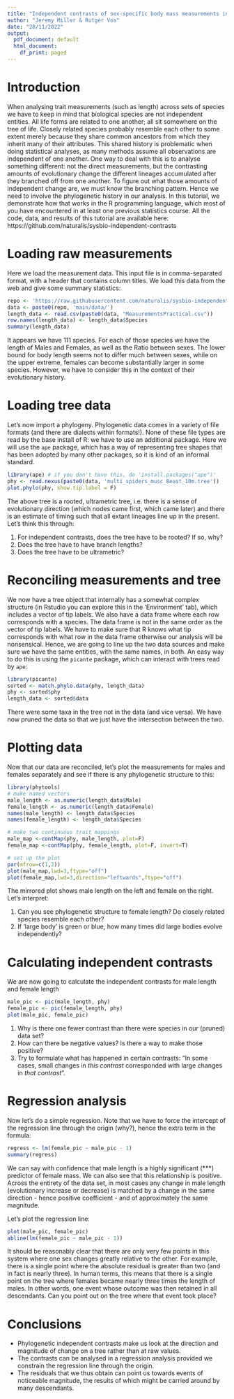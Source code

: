 ```yaml
---
title: "Independent contrasts of sex-specific body mass measurements in spiders"
author: "Jeremy Miller & Rutger Vos"
date: "28/11/2022"
output:
  pdf_document: default
  html_document:
    df_print: paged
---
```


# Introduction

When analysing trait measurements (such as length) across sets of species we 
have to keep in mind that biological species are not independent entities. All 
life forms are related to one another; all sit somewhere on the tree of life. 
Closely related species probably resemble each other to some extent merely 
because they share common ancestors from which they inherit many of their 
attributes. This shared history is problematic when doing statistical analyses, 
as many methods assume all observations are independent of one another. One way 
to deal with this is to analyse something different: not the direct 
measurements, but the contrasting amounts of evolutionary change the different 
lineages accumulated after they branched off from one another. To figure out 
what those amounts of independent change are, we must know the branching 
pattern. Hence we need to involve the phylogenetic history in our analysis. In 
this tutorial, we demonstrate how that works in the R programming language, 
which most of you have encountered in at least one previous statistics course. 
All the code, data, and results of this tutorial are available here:
https://github.com/naturalis/sysbio-independent-contrasts

# Loading raw measurements

Here we load the measurement data. This input file is in comma-separated format,
with a header that contains column titles. We load this data from the web and
give some summary statistics:

```r
repo <- 'https://raw.githubusercontent.com/naturalis/sysbio-independent-contrasts/'
data <- paste0(repo, 'main/data/')
length_data <- read.csv(paste0(data, "MeasurementsPractical.csv"))
row.names(length_data) <- length_data$Species
summary(length_data)
```

It appears we have 111 species. For each of those species we have the length of
Males and Females, as well as the Ratio between sexes. The lower bound for body 
length seems not to differ much between sexes, while on the upper extreme, 
females can become substantially larger in some species. However, we have to 
consider this in the context of their evolutionary history.

# Loading tree data

Let's now import a phylogeny. Phylogenetic data comes in a variety of file 
formats (and there are dialects within formats!). None of these file types are
read by the base install of R: we have to use an additional package. Here we
will use the `ape` package, which has a way of representing tree shapes that
has been adopted by many other packages, so it is kind of an informal standard.

```r
library(ape) # if you don't have this, do 'install.packages("ape")'
phy <- read.nexus(paste0(data, 'multi_spiders_musc_Beast_10m.tree'))
plot.phylo(phy, show.tip.label = F)
```

The above tree is a rooted, ultrametric tree, i.e. there is a sense of 
evolutionary direction (which nodes came first, which came later) and there is
an estimate of timing such that all extant lineages line up in the present.
Let's think this through:

1. For independent contrasts, does the tree have to be rooted? If so, why?
2. Does the tree have to have branch lengths?
3. Does the tree have to be ultrametric?

# Reconciling measurements and tree

We now have a tree object that internally has a somewhat complex structure
(in Rstudio you can explore this in the 'Environment' tab), which includes a
vector of tip labels. We also have a data frame where each row corresponds with
a species. The data frame is not in the same order as the vector of tip labels.
We have to make sure that R knows what tip corresponds with what row in the data
frame otherwise our analysis will be nonsensical. Hence, we are going to line up 
the two data sources and make sure we have the same entities, with
the same names, in both. An easy way to do this is using the `picante` package,
which can interact with trees read by `ape`:

```r
library(picante)
sorted <- match.phylo.data(phy, length_data)
phy <- sorted$phy
length_data <- sorted$data
```

There were some taxa in the tree not in the data (and vice versa). We have now
pruned the data so that we just have the intersection between the two.

# Plotting data

Now that our data are reconciled, let's plot the measurements for males and 
females separately and see if there is any phylogenetic structure to this:

```r
library(phytools)
# make named vectors
male_length <- as.numeric(length_data$Male)
female_length <- as.numeric(length_data$Female)
names(male_length) <- length_data$Species
names(female_length) <- length_data$Species

# make two continuous trait mappings
male_map <-contMap(phy, male_length, plot=F)
female_map <-contMap(phy, female_length, plot=F, invert=T)

# set up the plot
par(mfrow=c(1,2))
plot(male_map,lwd=3,ftype="off")
plot(female_map,lwd=3,direction="leftwards",ftype="off")
```

The mirrored plot shows male length on the left and female on the right. Let's 
interpret:

1. Can you see phylogenetic structure to female length? Do closely related
   species resemble each other?
2. If 'large body' is green or blue, how many times did large bodies evolve 
   independently?
    
# Calculating independent contrasts

We are now going to calculate the independent contrasts for male length and 
female length

```r
male_pic <- pic(male_length, phy)
female_pic <- pic(female_length, phy)
plot(male_pic, female_pic)
```

1. Why is there one fewer contrast than there were species in our (pruned) data set?
2. How can there be negative values? Is there a way to make those positive?
3. Try to formulate what has happened in certain contrasts: "In some cases,
   small changes in *this contrast* corresponded with large changes in
   *that contrast*".
   
# Regression analysis
   
Now let's do a simple regression. Note that we have to force the intercept of
the regression line through the origin (why?), hence the extra term in the 
formula:

```r
regress <- lm(female_pic ~ male_pic - 1)
summary(regress)
```

We can say with confidence that male length is a highly significant (***) 
predictor of female mass. We can also see that this relationship is positive.
Across the entirety of the data set, in most cases any change in male length 
(evolutionary increase or decrease) is matched by a change in the same direction
- hence positive coefficient - and of approximately the same magnitude.

Let's plot the regression line:

```r
plot(male_pic, female_pic)
abline(lm(female_pic ~ male_pic - 1))
```

It should be reasonably clear that there are only very few points in this 
system where one sex changes greatly relative to the other. For example, there
is a single point where the absolute residual is greater than two (and in fact
is nearly three). In human terms, this means that there is a single point on 
the tree where females became nearly three times the length of males. In other
words, one event whose outcome was then retained in all descendants. Can you
point out on the tree where that event took place?

# Conclusions

- Phylogenetic independent contrasts make us look at the direction and 
  magnitude of change on a tree rather than at raw values.
- The contrasts can be analysed in a regression analysis provided we constrain
  the regression line through the origin.
- The residuals that we thus obtain can point us towards events of noticeable
  magnitude, the results of which might be carried around by many descendants.